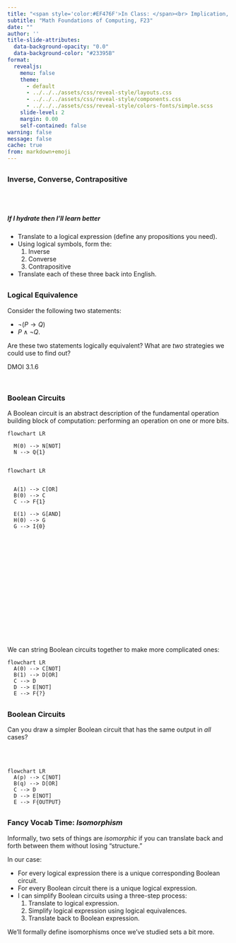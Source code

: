 ```yaml
---
title: "<span style='color:#EF476F'>In Class: </span><br> Implication, Inverse, Converse, and Contrapositive"  
subtitle: "Math Foundations of Computing, F23"  
date: ""
author: ''    
title-slide-attributes:
  data-background-opacity: "0.0"  
  data-background-color: "#23395B"  
format:
  revealjs:
    menu: false
    theme: 
      - default      
      - ../../../assets/css/reveal-style/layouts.css 
      - ../../../assets/css/reveal-style/components.css 
      - ../../../assets/css/reveal-style/colors-fonts/simple.scss
    slide-level: 2
    margin: 0.00
    self-contained: false
warning: false 
message: false
cache: true 
from: markdown+emoji
---
```



## 

### Inverse, Converse, Contrapositive

<br> <br> 

##### *If I hydrate then I'll learn better*

- Translate to a logical expression (define any propositions you need). 
- Using logical symbols, form the: 
    1. Inverse
    2. Converse
    3. Contrapositive
- Translate each of these three back into English. 

## 

### Logical Equivalence

Consider the following two statements: 

- $\lnot (P \rightarrow Q)$
- $P \land \lnot Q$. 

Are these two statements logically equivalent? What are *two* strategies we could use to find out?

[DMOI 3.1.6]{.footnote}

## {.split-50}


::: {.column}

### Boolean Circuits

A Boolean circuit is an abstract description of the fundamental operation building block of computation: performing an operation on one or more bits. 

```mermaid
flowchart LR
  
  M(0) --> N[NOT]
  N --> Q{1}
```

:::

::: {.column}

```mermaid
flowchart LR
  

  A(1) --> C[OR]
  B(0) --> C
  C --> F{1}

  E(1) --> G[AND]
  H(0) --> G
  G --> I{0}
```

:::


<br> <br> <br> <br> <br> <br> <br> <br> <br> <br> <br> <br> <br>

We can string Boolean circuits together to make more complicated ones: 

```mermaid
flowchart LR
  A(0) --> C[NOT]
  B(1) --> D[OR]
  C --> D
  D --> E[NOT]
  E --> F{?}
```

## 

### Boolean Circuits

Can you draw a simpler Boolean circuit that has the same output in *all* cases? 

<br> <br> 

```mermaid
flowchart LR
  A(p) --> C[NOT]
  B(q) --> D[OR]
  C --> D
  D --> E[NOT]
  E --> F{OUTPUT}
```

## 

### Fancy Vocab Time: *Isomorphism*

Informally, two sets of things are [*isomorphic*]{.alert} if you can translate back and forth between them without losing "structure."

In our case: 

- For every logical expression there is a unique corresponding Boolean circuit. 
- For every Boolean circuit there is a unique logical expression. 
- I can simplify Boolean circuits using a three-step process: 
    1. Translate to logical expression. 
    2. Simplify logical expression using logical equivalences. 
    3. Translate back to Boolean expression. 

[We'll formally define isomorphisms once we've studied sets a bit more.]{.footnote}




